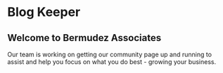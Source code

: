 # Blog Keeper

## Welcome to Bermudez Associates

Our team is working on getting our community page up and running to assist and help you focus on what you do best - growing your business.
